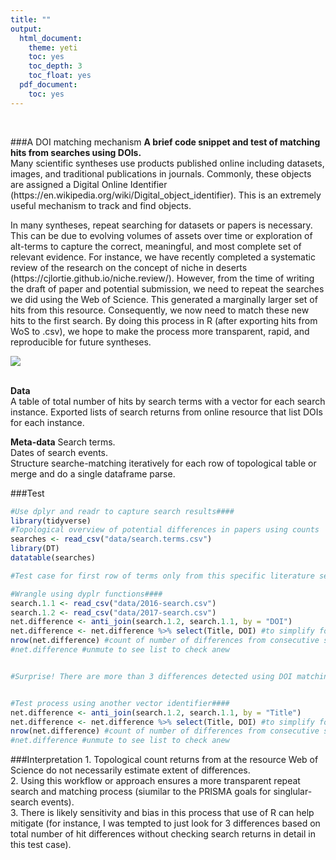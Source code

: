 ```yaml
---
title: ""
output:
  html_document:
    theme: yeti
    toc: yes
    toc_depth: 3
    toc_float: yes
  pdf_document:
    toc: yes
---
```

<br>  

###A DOI matching mechanism
**A brief code snippet and test of matching hits from searches using DOIs.**  
Many scientific syntheses use products published online including datasets, images, and traditional publications in journals. Commonly, these objects are assigned a Digital Online Identifier (https://en.wikipedia.org/wiki/Digital_object_identifier). This is an extremely useful mechanism to track and find objects.

In many syntheses, repeat searching for datasets or papers is necessary. This can be due to evolving volumes of assets over time or exploration of alt-terms to capture the correct, meaningful, and most complete set of relevant evidence. For instance, we have recently completed a systematic review of the research on the concept of niche in deserts (https://cjlortie.github.io/niche.review/).  However, from the time of writing the draft of paper and potential submission, we need to repeat the searches we did using the Web of Science.  This generated a marginally larger set of hits from this resource. Consequently, we now need to match these new hits to the first search. By doing this process in R (after exporting hits from WoS to .csv), we hope to make the process more transparent, rapid, and reproducible for future syntheses.
<br>  

![](./DOI.jpg)  
<br>

**Data**  
A table of total number of hits by search terms with a vector for each search instance.
Exported lists of search returns from online resource that list DOIs for each instance.  


**Meta-data**
Search terms.  
Dates of search events.  
Structure searche-matching iteratively for each row of topological table or merge and do a single dataframe parse.  

###Test
```r
#Use dplyr and readr to capture search results####
library(tidyverse)
#Topological overview of potential differences in papers using counts
searches <- read_csv("data/search.terms.csv")
library(DT)
datatable(searches) 

#Test case for first row of terms only from this specific literature search####

#Wrangle using dyplr functions####
search.1.1 <- read_csv("data/2016-search.csv")
search.1.2 <- read_csv("data/2017-search.csv")
net.difference <- anti_join(search.1.2, search.1.1, by = "DOI")
net.difference <- net.difference %>% select(Title, DOI) #to simplify for a look
nrow(net.difference) #count of number of differences from consecutive search
#net.difference #unmute to see list to check anew


#Surprise! There are more than 3 differences detected using DOI matching.


#Test process using another vector identifier####
net.difference <- anti_join(search.1.2, search.1.1, by = "Title")
net.difference <- net.difference %>% select(Title, DOI) #to simplify for a look
nrow(net.difference) #count of number of differences from consecutive search
#net.difference #unmute to see list to check anew
```

###Interpretation
1. Topological count returns from at the resource Web of Science do not necessarily estimate extent of differences.  
2. Using this workflow or approach ensures a more transparent repeat search and matching process (siumilar to the PRISMA goals for singlular-search events).  
3. There is likely sensitivity and bias in this process that use of R can help mitigate (for instance, I was tempted to just look for 3 differences based on total number of hit differences without checking search returns in detail in this test case).